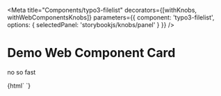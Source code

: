 
<Meta
  title="Components/typo3-filelist"
  decorators={[withKnobs, withWebComponentsKnobs]}
  parameters={{ component: 'typo3-filelist', options: { selectedPanel: 'storybookjs/knobs/panel' } }}
  />

# Demo Web Component Card

no so fast

<Preview withToolbar>
  <Story name="Simple" height="220px">
    {html`
      <typo3-filelist title="Foo Bar"></typo3-filelist>
    `}
  </Story>
</Preview>

